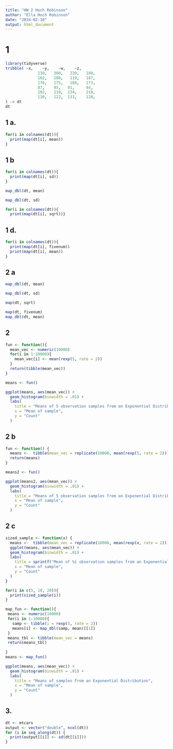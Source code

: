 ```yaml
---
title: "HW 2 Hoch Robinson"
author: "Ella Hoch Robinson"
date: "2024-02-10"
output: html_document
---
```


# 1

```r
library(tidyverse)
tribble( ~x,    ~y,    ~w,    ~z,
              210,   300,   220,   180,
              102,   100,   119,   187,
              176,   175,   188,   173,
              87,    95,   91,     94,
              202,   210,  234,    218,
              110,   122,  131,    128,
) -> dt
dt
```

## 1 a.

```r
for(i in colnames(dt)){
  print(map(dt[i], mean))
}
```

## 1 b

```r
for(i in colnames(dt)){
  print(map(dt[i], sd))
}
```


```r
map_dbl(dt, mean)
```

```r
map_dbl(dt, sd)
```

```r
for(i in colnames(dt)){
  print(map(dt[i], sqrt))}
```

## 1 d.

```r
for(i in colnames(dt)){
  print(map(dt[i], fivenum))
  print(map(dt[i], mean))
}
```

## 2 a

```r
map_dbl(dt, mean)
```

```r
map_dbl(dt, sd)
```

```r
map(dt, sqrt)
```

```r
map(dt, fivenum)
map_dbl(dt, mean)
```

## 2

```r
fun <- function(){
  mean_vec <- numeric(10000)
  for(i in 1:10000){
    mean_vec[i] <- mean(rexp(5, rate = 2))
  }
  return(tibble(mean_vec))
}

means <- fun()

ggplot(means, aes(mean_vec)) +
  geom_histogram(binwidth = .01) +
  labs(
    title = "Means of 5 observation samples from an Exponential Distribution",
    x = "Mean of sample",
    y = "Count"
  )
```


## 2 b

```r
fun <- function() {
  means <-  tibble(mean_vec = replicate(10000, mean(rexp(5, rate = 2))))
  return(means)
}

means2 <- fun()

ggplot(means2, aes(mean_vec)) +
  geom_histogram(binwidth = .01) +
  labs(
    title = "Means of 5 observation samples from an Exponential Distribution",
    x = "Mean of sample",
    y = "Count"
  )
```

## 2 c

```r
sized_sample <- function(x) {
  means <-  tibble(mean_vec = replicate(10000, mean(rexp(x, rate = 2))))
  ggplot(means, aes(mean_vec)) +
  geom_histogram(binwidth = .01) +
  labs(
    title = sprintf("Mean of %i observation samples from an Exponential Distribution", i),
    x = "Mean of sample",
    y = "Count"
  )
}

for(i in c(5, 10, 20)){
  print(sized_sample(i))
}

```

```r
map_fun <- function(){
 means <- numeric(10000)
 for(i in 1:10000){
   samp <- tibble(i = rexp(5, rate = 2))
   means[i] <- map_dbl(samp, mean)[[1]]
 }
 means_tbl <- tibble(mean_vec = means)
 return(means_tbl)
 
}
means <- map_fun()

ggplot(means, aes(mean_vec)) +
  geom_histogram(binwidth = .01) +
  labs(
    title = "Means of samples from an Exponential Distribution",
    x = "Mean of sample",
    y = "Count"
  )
```


## 3.

```r
dt <- mtcars
output <- vector("double", ncol(dt))  
for (i in seq_along(dt)) {      
  print(output[[i]] <- sd(dt[[i]]))     
}
```

